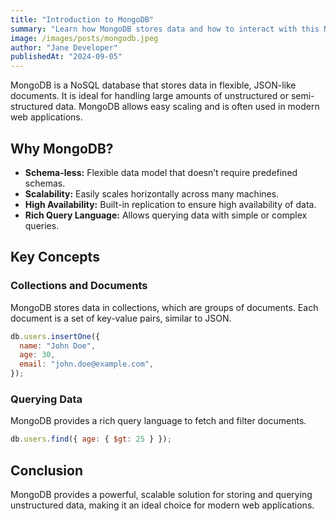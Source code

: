 ```yaml
---
title: "Introduction to MongoDB"
summary: "Learn how MongoDB stores data and how to interact with this NoSQL database."
image: /images/posts/mongodb.jpeg
author: "Jane Developer"
publishedAt: "2024-09-05"
---
```


MongoDB is a NoSQL database that stores data in flexible, JSON-like documents. It is ideal for handling large amounts of unstructured or semi-structured data. MongoDB allows easy scaling and is often used in modern web applications.

## Why MongoDB?

- **Schema-less:** Flexible data model that doesn’t require predefined schemas.
- **Scalability:** Easily scales horizontally across many machines.
- **High Availability:** Built-in replication to ensure high availability of data.
- **Rich Query Language:** Allows querying data with simple or complex queries.

## Key Concepts

### Collections and Documents

MongoDB stores data in collections, which are groups of documents. Each document is a set of key-value pairs, similar to JSON.

```javascript
db.users.insertOne({
  name: "John Doe",
  age: 30,
  email: "john.doe@example.com",
});
```

### Querying Data

MongoDB provides a rich query language to fetch and filter documents.

```javascript
db.users.find({ age: { $gt: 25 } });
```

## Conclusion

MongoDB provides a powerful, scalable solution for storing and querying unstructured data, making it an ideal choice for modern web applications.

